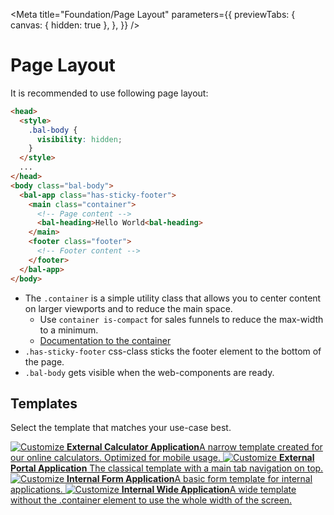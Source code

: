 
<Meta
  title="Foundation/Page Layout"
  parameters={{
    previewTabs: {
      canvas: { hidden: true },
    },
  }}
/>

# Page Layout

It is recommended to use following page layout:

```html
<head>
  <style>
    .bal-body {
      visibility: hidden;
    }
  </style>
  ...
</head>
<body class="bal-body">
  <bal-app class="has-sticky-footer">
    <main class="container">
      <!-- Page content -->
      <bal-heading>Hello World<bal-heading>
    </main>
    <footer class="footer">
      <!-- Footer content -->
    </footer>
  </bal-app>
</body>
```

- The `.container` is a simple utility class that allows you to center content on larger viewports and to reduce the main space.
  - Use `container is-compact` for sales funnels to reduce the max-width to a minimum.
  - [Documentation to the container](?path=/docs/foundation-css-framework--container#container)
- `.has-sticky-footer` css-class sticks the footer element to the bottom of the page.
- `.bal-body` gets visible when the web-components are ready.

## Templates

Select the template that matches your use-case best.


<div className="link-list">
  <a className="link-item" href="?path=/story/design-page-templates--external-calculator">
    <img src={EyeLogo} alt="Customize" />
    <span>
      <strong>External Calculator Application</strong>A narrow template created for our online calculators. Optimized
      for mobile usage.
    </span>
  </a>
  <a className="link-item" href="?path=/story/design-page-templates--external-calculator">
    <img src={EyeLogo} alt="Customize" />
    <span>
      <strong>External Portal Application</strong>
      The classical template with a main tab navigation on top.
    </span>
  </a>
  <a className="link-item" href="?path=/story/design-page-templates--external-calculator">
    <img src={EyeLogo} alt="Customize" />
    <span>
      <strong>Internal Form Application</strong>A basic form template for internal applications.
    </span>
  </a>
  <a className="link-item" href="?path=/story/design-page-templates--external-calculator">
    <img src={EyeLogo} alt="Customize" />
    <span>
      <strong>Internal Wide Application</strong>A wide template without the .container element to use the whole width of
      the screen.
    </span>
  </a>
</div>

<bal-doc-github link="/stories/foundation/07-page-layout.stories.mdx"></bal-doc-github>
